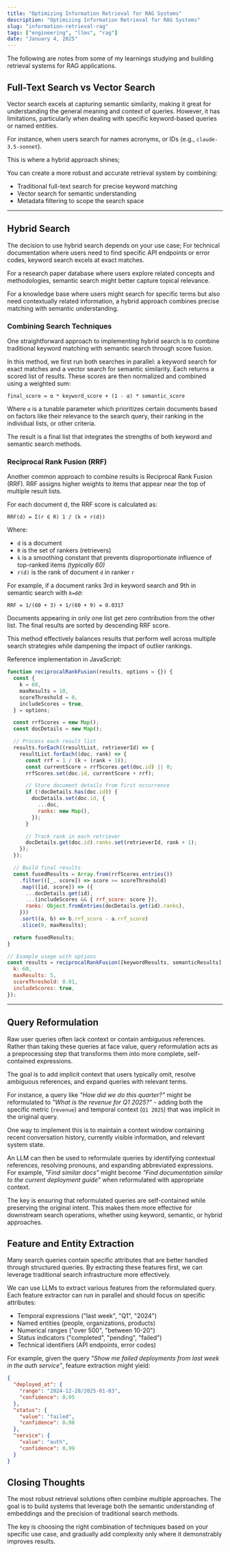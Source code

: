 ```yaml
---
title: "Optimizing Information Retrieval for RAG Systems"
description: "Optimizing Information Retrieval for RAG Systems"
slug: "information-retrieval-rag"
tags: ["engineering", "llms", "rag"]
date: "January 4, 2025"
---
```


The following are notes from some of my learnings studying and building
retrieval systems for RAG applications.

## Full-Text Search vs Vector Search

Vector search excels at capturing semantic similarity, making it great for
understanding the general meaning and context of queries. However, it has
limitations, particularly when dealing with specific keyword-based queries or
named entities.

For instance, when users search for names acronyms, or IDs (e.g.,
`claude-3.5-sonnet`).

This is where a hybrid approach shines;

You can create a more robust and accurate retrieval system by combining:

- Traditional full-text search for precise keyword matching
- Vector search for semantic understanding
- Metadata filtering to scope the search space

---

## Hybrid Search

The decision to use hybrid search depends on your use case; For technical
documentation where users need to find specific API endpoints or error codes,
keyword search excels at exact matches.

For a research paper database where users explore related concepts and
methodologies, semantic search might better capture topical relevance.

For a knowledge base where users might search for specific terms but also need
contextually related information, a hybrid approach combines precise matching
with semantic understanding.

### Combining Search Techniques

One straightforward approach to implementing hybrid search is to combine
traditional keyword matching with semantic search through score fusion.

In this method, we first run both searches in parallel: a keyword search for
exact matches and a vector search for semantic similarity. Each returns a scored
list of results. These scores are then normalized and combined using a weighted
sum:

```
final_score = α * keyword_score + (1 - α) * semantic_score
```

Where `α` is a tunable parameter which prioritizes certain documents based on
factors like their relevance to the search query, their ranking in the
individual lists, or other criteria.

The result is a final list that integrates the strengths of both keyword and
semantic search methods.

### Reciprocal Rank Fusion (RRF)

Another common approach to combine results is Reciprocal Rank Fusion (RRF). RRF
assigns higher weights to items that appear near the top of multiple result
lists.

For each document d, the RRF score is calculated as:

```
RRF(d) = Σ(r ∈ R) 1 / (k + r(d))
```

Where:

- `d` is a document
- `R` is the set of rankers (retrievers)
- `k` is a smoothing constant that prevents disproportionate influence of
  top-ranked items _(typically 60)_
- `r(d)` is the rank of document `d` in ranker `r`

For example, if a document ranks 3rd in keyword search and 9th in semantic
search with _`k=60`_:

```
RRF = 1/(60 + 3) + 1/(60 + 9) = 0.0317
```

Documents appearing in only one list get zero contribution from the other list.
The final results are sorted by descending RRF score.

This method effectively balances results that perform well across multiple
search strategies while dampening the impact of outlier rankings.

Reference implementation in JavaScript:

```js
function reciprocalRankFusion(results, options = {}) {
  const {
    k = 60,
    maxResults = 10,
    scoreThreshold = 0,
    includeScores = true,
  } = options;

  const rrfScores = new Map();
  const docDetails = new Map();

  // Process each result list
  results.forEach((resultList, retrieverId) => {
    resultList.forEach((doc, rank) => {
      const rrf = 1 / (k + (rank + 1));
      const currentScore = rrfScores.get(doc.id) || 0;
      rrfScores.set(doc.id, currentScore + rrf);

      // Store document details from first occurrence
      if (!docDetails.has(doc.id)) {
        docDetails.set(doc.id, {
          ...doc,
          ranks: new Map(),
        });
      }

      // Track rank in each retriever
      docDetails.get(doc.id).ranks.set(retrieverId, rank + 1);
    });
  });

  // Build final results
  const fusedResults = Array.from(rrfScores.entries())
    .filter(([_, score]) => score >= scoreThreshold)
    .map(([id, score]) => ({
      ...docDetails.get(id),
      ...(includeScores && { rrf_score: score }),
      ranks: Object.fromEntries(docDetails.get(id).ranks),
    }))
    .sort((a, b) => b.rrf_score - a.rrf_score)
    .slice(0, maxResults);

  return fusedResults;
}

// Example usage with options
const results = reciprocalRankFusion([keywordResults, semanticResults], {
  k: 60,
  maxResults: 5,
  scoreThreshold: 0.01,
  includeScores: true,
});
```

---

## Query Reformulation

Raw user queries often lack context or contain ambiguous references. Rather than
taking these queries at face value, query reformulation acts as a preprocessing
step that transforms them into more complete, self-contained expressions.

The goal is to add implicit context that users typically omit, resolve ambiguous
references, and expand queries with relevant terms.

For instance, a query like _"How did we do this quarter?"_ might be reformulated
to _"What is the revenue for Q1 2025?"_ - adding both the specific metric
(`revenue`) and temporal context (`Q1 2025`) that was implicit in the original
query.

One way to implement this is to maintain a context window containing recent
conversation history, currently visible information, and relevant system state.

An LLM can then be used to reformulate queries by identifying contextual
references, resolving pronouns, and expanding abbreviated expressions. For
example, _"Find similar docs"_ might become _"Find documentation similar to the
current deployment guide"_ when reformulated with appropriate context.

The key is ensuring that reformulated queries are self-contained while
preserving the original intent. This makes them more effective for downstream
search operations, whether using keyword, semantic, or hybrid approaches.

## Feature and Entity Extraction

Many search queries contain specific attributes that are better handled through
structured queries. By extracting these features first, we can leverage
traditional search infrastructure more effectively.

We can use LLMs to extract various features from the reformulated query. Each
feature extractor can run in parallel and should focus on specific attributes:

- Temporal expressions ("last week", "Q1", "2024")
- Named entities (people, organizations, products)
- Numerical ranges ("over 500", "between 10-20")
- Status indicators ("completed", "pending", "failed")
- Technical identifiers (API endpoints, error codes)

For example, given the query _"Show me failed deployments from last week in the
auth service"_, feature extraction might yield:

```json
{
  "deployed_at": {
    "range": "2024-12-28/2025-01-03",
    "confidence": 0.95
  },
  "status": {
    "value": "failed",
    "confidence": 0.98
  },
  "service": {
    "value": "auth",
    "confidence": 0.99
  }
}
```

## Closing Thoughts

The most robust retrieval solutions often combine multiple approaches. The goal
is to build systems that leverage both the semantic understanding of embeddings
and the precision of traditional search methods.

The key is choosing the right combination of techniques based on your specific
use case, and gradually add complexity only where it demonstrably improves
results.
